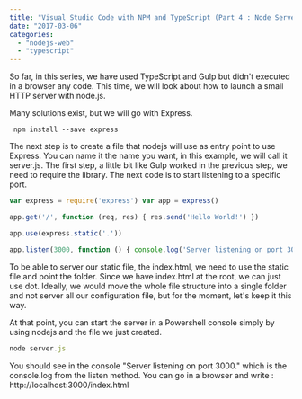 ```yaml
---
title: "Visual Studio Code with NPM and TypeScript (Part 4 : Node Server)"
date: "2017-03-06"
categories: 
  - "nodejs-web"
  - "typescript"
---
```


So far, in this series, we have used TypeScript and Gulp but didn't executed in a browser any code. This time, we will look about how to launch a small HTTP server with node.js.

Many solutions exist, but we will go with Express.

``` 
 npm install --save express 
``` 

The next step is to create a file that nodejs will use as entry point to use Express. You can name it the name you want, in this example, we will call it server.js. The first step, a little bit like Gulp worked in the previous step, we need to require the library. The next code is to start listening to a specific port.

```typescript
var express = require('express') var app = express()

app.get('/', function (req, res) { res.send('Hello World!') })

app.use(express.static('.'))

app.listen(3000, function () { console.log('Server listening on port 3000.') }) 
``` 


To be able to server our static file, the index.html, we need to use the static file and point the folder. Since we have index.html at the root, we can just use dot. Ideally, we would move the whole file structure into a single folder and not server all our configuration file, but for the moment, let's keep it this way.

At that point, you can start the server in a Powershell console simply by using nodejs and the file we just created. 

```typescript
node server.js 
``` 

You should see in the console "Server listening on port 3000." which is the console.log from the listen method. You can go in a browser and write : http://localhost:3000/index.html
